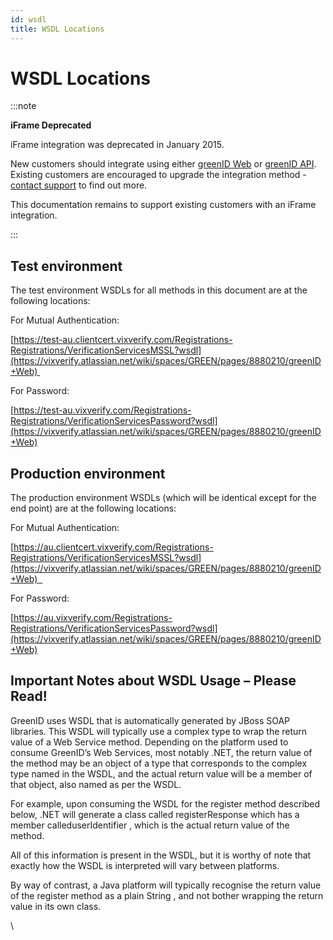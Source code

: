 ```yaml
---
id: wsdl
title: WSDL Locations
---
```


# WSDL Locations

:::note

**iFrame Deprecated**

iFrame integration was deprecated in January 2015.

New customers should integrate using either [greenID Web](https://vixverify.atlassian.net/wiki/spaces/GREEN/pages/8880210/greenID+Web) or [greenID API](https://vixverify.atlassian.net/wiki/spaces/GREEN/pages/8880212/greenID+API). Existing customers are encouraged to upgrade the integration method - [contact support](mailto\:support@edentiti.com) to find out more.

This documentation remains to support existing customers with an iFrame integration.

:::

## Test environment

The test environment WSDLs for all methods in this document are at the following locations:  

For Mutual Authentication:  

[https://test-au.clientcert.vixverify.com/Registrations-Registrations/VerificationServicesMSSL?wsdl](https://vixverify.atlassian.net/wiki/spaces/GREEN/pages/8880210/greenID+Web) 

For Password:  

[https://test-au.vixverify.com/Registrations-Registrations/VerificationServicesPassword?wsdl](https://vixverify.atlassian.net/wiki/spaces/GREEN/pages/8880210/greenID+Web)

## Production environment

The production environment WSDLs (which will be identical except for the end point) are at the following locations:  

For Mutual Authentication:  

[https://au.clientcert.vixverify.com/Registrations-Registrations/VerificationServicesMSSL?wsdl](https://vixverify.atlassian.net/wiki/spaces/GREEN/pages/8880210/greenID+Web)  

For Password:  

[https://au.vixverify.com/Registrations-Registrations/VerificationServicesPassword?wsdl](https://vixverify.atlassian.net/wiki/spaces/GREEN/pages/8880210/greenID+Web)

## Important Notes about WSDL Usage – Please Read!

GreenID uses WSDL that is automatically generated by JBoss SOAP libraries. This WSDL will typically use a complex type to wrap the return value of a Web Service method. Depending on the platform used to consume GreenID’s Web Services, most notably .NET, the return value of the method may be an object of a type that corresponds to the complex type named in the WSDL, and the actual return value will be a member of that object, also named as per the WSDL.

For example, upon consuming the WSDL for the register method described below, .NET will generate a class called registerResponse which has a member calleduserIdentifier , which is the actual return value of the method.

All of this information is present in the WSDL, but it is worthy of note that exactly how the WSDL is interpreted will vary between platforms.

By way of contrast, a Java platform will typically recognise the return value of the register method as a plain String , and not bother wrapping the return value in its own class.  

\
